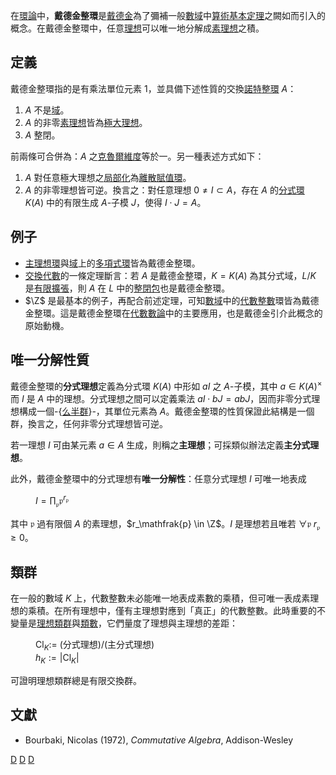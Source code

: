 在[[環論|環論]]中，'''戴德金整環'''是[[戴德金|戴德金]]為了彌補一般[[數域|數域]]中[[算術基本定理|算術基本定理]]之闕如而引入的概念。在戴德金整環中，任意[[理想_(數學)|理想]]可以唯一地分解成[[素理想|素理想]]之積。

==定義==
戴德金整環指的是有乘法單位元素 <math>1</math>，並具備下述性質的交換[[諾特環|諾特]][[整環|整環]] <math>A</math>：
# <math>A</math> 不是[[域_(數學)|域]]。
# <math>A</math> 的非零[[素理想|素理想]]皆為[[極大理想|極大理想]]。
# <math>A</math> 整閉。

前兩條可合併為：<math>A</math> 之[[克魯爾維度|克魯爾維度]]等於一。另一種表述方式如下：
# <math>A</math> 對任意極大理想之[[局部化|局部化]]為[[離散賦值環|離散賦值環]]。
# <math>A</math> 的非零理想皆可逆。換言之：對任意理想 <math>0 \neq I \subset A</math>，存在 <math>A</math> 的[[分式環|分式環]] <math>K(A)</math> 中的有限生成 <math>A</math>-子模 <math>J</math>，使得 <math>I \cdot J = A</math>。

==例子==
* [[主理想環|主理想環]]與[[域_(數學)|域]]上的[[多項式環|多項式環]]皆為戴德金整環。
* [[交換代數|交換代數]]的一條定理斷言：若 <math>A</math> 是戴德金整環，<math>K=K(A)</math> 為其分式域，<math>L/K</math> 是[[有限擴張|有限擴張]]，則 <math>A</math> 在 <math>L</math> 中的[[整閉包|整閉包]]也是戴德金整環。
* <math>\Z</math> 是最基本的例子，再配合前述定理，可知[[數域|數域]]中的[[代數整數|代數整數]]環皆為戴德金整環。這是戴德金整環在[[代數數論|代數數論]]中的主要應用，也是戴德金引介此概念的原始動機。

==唯一分解性質==
戴德金整環的'''分式理想'''定義為分式環 <math>K(A)</math> 中形如 <math>aI</math> 之 <math>A</math>-子模，其中 <math>a \in K(A)^\times</math> 而 <math>I</math> 是 <math>A</math> 中的理想。分式理想之間可以定義乘法 <math>aI \cdot bJ = ab J</math>，因而非零分式理想構成一個-{[[么半群|么半群]]}-，其單位元素為 <math>A</math>。戴德金整環的性質保證此結構是一個群，換言之，任何非零分式理想皆可逆。

若一理想 <math>I</math> 可由某元素 <math>a \in A</math> 生成，則稱之'''主理想'''；可採類似辦法定義'''主分式理想'''。

此外，戴德金整環中的分式理想有'''唯一分解性'''：任意分式理想 <math>I</math> 可唯一地表成
: <math>I = \prod_\mathfrak{p} \mathfrak{p}^{r_\mathfrak{p}}</math>
其中 <math>\mathfrak{p}</math> 過有限個 <math>A</math> 的素理想，<math>r_\mathfrak{p} \in \Z</math>。<math>I</math> 是理想若且唯若 <math>\forall \mathfrak{p} \; r_\mathfrak{p} \geq 0</math>。

==類群==
在一般的數域 <math>K</math> 上，代數整數未必能唯一地表成素數的乘積，但可唯一表成素理想的乘積。在所有理想中，僅有主理想對應到「真正」的代數整數。此時重要的不變量是[[理想類群|理想類群]]與[[類數|類數]]，它們量度了理想與主理想的差距：
: <math>\mathrm{Cl}_K := </math> (分式理想)/(主分式理想)
: <math>h_K := |\mathrm{Cl}_K|</math>

可證明理想類群總是有限交換群。

==文獻==
* Bourbaki, Nicolas (1972), ''Commutative Algebra'', Addison-Wesley

[[Category:代數數論|D]]
[[Category:交換代數|D]]
[[Category:环论|D]]